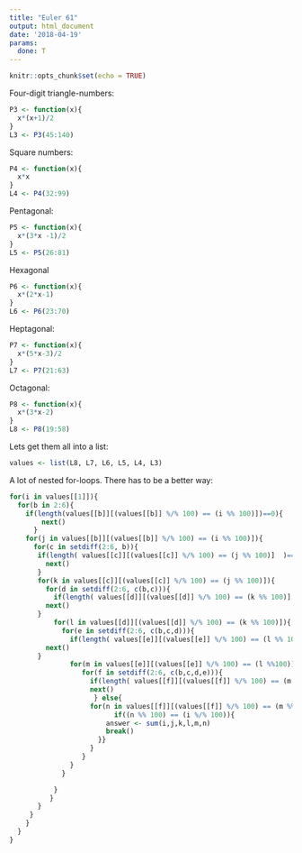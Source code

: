 ```yaml
---
title: "Euler 61"
output: html_document
date: '2018-04-19'
params:
  done: T
---
```


```r
knitr::opts_chunk$set(echo = TRUE)
```

Four-digit triangle-numbers:

```r
P3 <- function(x){
  x*(x+1)/2
}
L3 <- P3(45:140)
```


Square numbers:
```r
P4 <- function(x){
  x*x
}
L4 <- P4(32:99)

```


Pentagonal:
```r
P5 <- function(x){
  x*(3*x -1)/2
}
L5 <- P5(26:81)

```


Hexagonal
```r
P6 <- function(x){
  x*(2*x-1)
}
L6 <- P6(23:70)

```


Heptagonal:
```r
P7 <- function(x){
  x*(5*x-3)/2
}
L7 <- P7(21:63)

```


Octagonal:
```r
P8 <- function(x){
  x*(3*x-2)
}
L8 <- P8(19:58)

```


Lets get them all into a list:
```r
values <- list(L8, L7, L6, L5, L4, L3)
```



A lot of nested for-loops. There has to be a better way:
```r
for(i in values[[1]]){
  for(b in 2:6){
    if(length(values[[b]][(values[[b]] %/% 100) == (i %% 100)])==0){
        next()
      }
    for(j in values[[b]][(values[[b]] %/% 100) == (i %% 100)]){
      for(c in setdiff(2:6, b)){
       if(length( values[[c]][(values[[c]] %/% 100) == (j %% 100)]  )==0){
         next()
       }
       for(k in values[[c]][(values[[c]] %/% 100) == (j %% 100)]){
         for(d in setdiff(2:6, c(b,c))){
           if(length( values[[d]][(values[[d]] %/% 100) == (k %% 100)]  )==0){
         next()
       }
           for(l in values[[d]][(values[[d]] %/% 100) == (k %% 100)]){
             for(e in setdiff(2:6, c(b,c,d))){
               if(length( values[[e]][(values[[e]] %/% 100) == (l %% 100)]  )==0){
         next()
       }
               for(m in values[[e]][(values[[e]] %/% 100) == (l %%100)]){
                  for(f in setdiff(2:6, c(b,c,d,e))){
                    if(length( values[[f]][(values[[f]] %/% 100) == (m %% 100)]  )==0){
                    next()
                     } else{
                    for(n in values[[f]][(values[[f]] %/% 100) == (m %% 100)]){
                          if((n %% 100) == (i %/% 100)){
                        answer <- sum(i,j,k,l,m,n)
                        break()
                      }}
                    }
                  }   
               }
             } 

           }
          }
       }
     }
    }
  }
}

```

